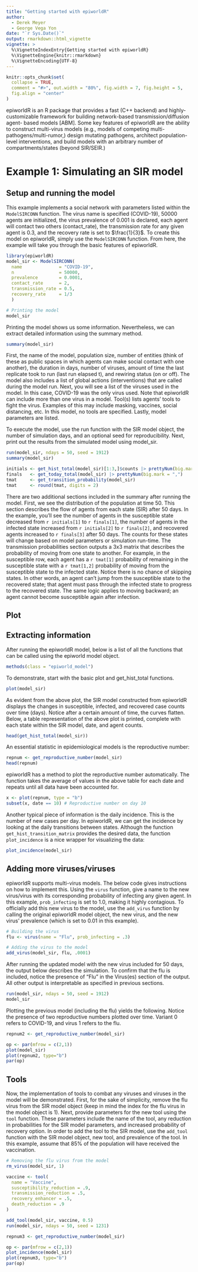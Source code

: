```yaml
---
title: "Getting started with epiworldR"
author:
  - Derek Meyer
  - George Vega Yon
date: "`r Sys.Date()`"
output: rmarkdown::html_vignette
vignette: >
  %\VignetteIndexEntry{Getting started with epiworldR}
  %\VignetteEngine{knitr::rmarkdown}
  %\VignetteEncoding{UTF-8}
---
```


```r
knitr::opts_chunk$set(
  collapse = TRUE,
  comment = "#>", out.width = "80%", fig.width = 7, fig.height = 5, 
  fig.align = "center"
)
```



epiworldR is an R package that provides a fast (C++ backend) and highly-
customizable framework for building network-based transmission/diffusion agent-
based models [ABM]. Some key features of epiworldR are the ability to construct 
multi-virus models (e.g., models of competing multi-pathogens/multi-rumor,) 
design mutating pathogens, architect population-level interventions, and build 
models with an arbitrary number of compartments/states (beyond SIR/SEIR.) 

# Example 1: Simulating an SIR model

## Setup and running the model

This example implements a social network with parameters listed within the 
`ModelSIRCONN` function. The virus name is specified (COVID-19), 50000 agents 
are initialized, the virus prevalence of 0.001 is declared, each agent will 
contact two others (contact_rate), the transmission rate for 
any given agent is 0.3, and the recovery rate is set to $\frac{1}{3}$.
To create this model on epiworldR, simply use the `ModelSIRCONN` function. 
From here, the example will take you through the basic features of epiworldR.

```r
library(epiworldR)
model_sir <- ModelSIRCONN(
  name              = "COVID-19",
  n                 = 50000, 
  prevalence        = 0.0001, 
  contact_rate      = 2,
  transmission_rate = 0.5,
  recovery_rate     = 1/3
  )

# Printing the model
model_sir
```

Printing the model shows us some information. Nevertheless, we can extract detailed information using the summary method.

```r
summary(model_sir)
```

First, the name of the model, population size, number of entities (think of these as public spaces in which agents can make social contact with one another), the duration in days, number of viruses, amount of time the last replicate took to run (last run elapsed t), and rewiring 
status (on or off). The model also includes a list of global actions (interventions) that are called during the model run. Next, you will see a list of the 
viruses used in the model. In this case, COVID-19 was the only virus used. 
Note that epiworldR can include more than one virus in a 
model. Tool(s) lists agents' tools to fight the virus. Examples of
this may include masking, vaccines, social distancing, etc. In this model, no 
tools are specified. Lastly, model parameters are listed. 


To execute the model, use the run function with the SIR model object, the number of 
simulation days, and an optional seed for reproducibility. Next, print out the 
results from the simulated model using model_sir. 
  
```r
run(model_sir, ndays = 50, seed = 1912)
summary(model_sir)
```

```r
initials <- get_hist_total(model_sir)[1:3,]$counts |> prettyNum(big.mark = ",")
finals   <- get_today_total(model_sir) |> prettyNum(big.mark = ",")
tmat     <- get_transition_probability(model_sir)
tmat     <- round(tmat, digits = 2)
```

There are two additional sections included in the summary after running the model. First, we see the distribution of the population at time 50. This section describes the flow of agents from each state (SIR) after 50 days. In the 
example, you'll see the number of agents in the susceptible state decreased
from `r initials[1]` to `r finals[1]`, the number of agents in the infected state increased from `r initials[2]` to `r finals[2]`, and recovered agents increased to `r finals[3]` after 50 days. 
The counts for these states will change based on model parameters or 
simulation run-time. The transmission probabilities section outputs a 3x3 matrix
that describes the probability of moving from one state to another. For example, 
in the susceptible row, each agent has a `r tmat[1]` probability of remaining in the susceptible state with a `r tmat[1,2]` probability of moving from the susceptible state to the infected state. Notice there is no chance of skipping states. In other words, an agent can't jump from the 
susceptible state to the recovered state; that agent must pass through the 
infected state to progress to the recovered state. The same logic
applies to moving backward; an agent cannot become susceptible again after 
infection. 
  
## Plot

## Extracting information

After running the epiworldR model, below is a list of all the functions that can 
be called using the epiworld model object. 

```r
methods(class = "epiworld_model")
```

To demonstrate, start with the basic plot and get_hist_total functions. 

```r
plot(model_sir)
```

As evident from the above plot, the SIR model constructed from epiworldR 
displays the changes in susceptible, infected, and recovered case counts over 
time (days). Notice after a certain amount of time, the curves flatten. Below, 
a table representation of the above plot is printed, complete with each state 
within the SIR model, date, and agent counts. 

```r
head(get_hist_total(model_sir))
```

An essential statistic in epidemiological models is the reproductive number:

```r
repnum <- get_reproductive_number(model_sir)
head(repnum)
```

epiworldR has a method to plot the reproductive number automatically. 
The function takes the average of values in the above table for each date and 
repeats until all data have been accounted for.

```r
x <- plot(repnum, type = "b")
subset(x, date == 10) # Reproductive number on day 10
```

Another typical piece of information is the daily incidence. This is the number of new
cases per day. In epiworldR, we can get the incidence by looking at the daily
transitions between states. Although the function `get_hist_transition_matrix` provides the desired data, the function `plot_incidence` is a nice wrapper for visualizing the data:

```r
plot_incidence(model_sir)
```

## Adding more viruses/viruses

epiworldR supports multi-virus models. The below code gives instructions on 
how to implement this. Using the `virus` function, give a name to the new 
virus/virus with its corresponding probability of infecting any given agent. 
In this example, `prob_infecting` is set to 1.0, making it highly contagious. 
To officially add this new virus to the model, use the `add_virus` 
function by calling the original epiworldR model object, the new virus, and 
the new virus' prevalence (which is set to 0.01 in this example).

```r
# Building the virus
flu <- virus(name = "Flu", prob_infecting = .3)

# Adding the virus to the model
add_virus(model_sir, flu, .0001)
```

After running the updated model with the new virus included for 50 days, the
output below describes the simulation. To confirm that the flu is included, 
notice the presence of "Flu" in the Virus(es) section of the output. All other
output is interpretable as specified in previous sections. 

```r
run(model_sir, ndays = 50, seed = 1912)
model_sir
```

Plotting the previous model (including the flu) yields the following. Notice 
the presence of two reproductive numbers plotted over time. Variant 0 refers 
to COVID-19, and virus 1 refers to the flu. 

```r
repnum2 <- get_reproductive_number(model_sir)

op <- par(mfrow = c(2,1))
plot(model_sir)
plot(repnum2, type="b")
par(op)
```

## Tools

Now, the implementation of tools to combat any viruses and viruses in the model 
will be demonstrated. First, for the sake of simplicity, remove the flu virus 
from the SIR model object (keep in  mind the index for the flu virus in the 
model object is 1). Next, provide parameters for the new tool using the `tool`
function. These parameters include the name of the tool, any reduction in 
probabilities for the SIR model parameters, and increased probability of 
recovery option. In order to add the tool to the SIR model, use the `add_tool`
function with the SIR model object, new tool, and prevalence of the tool. 
In this example, assume that 85% of the population will have received the 
vaccination. 

```r
# Removing the flu virus from the model
rm_virus(model_sir, 1)

vaccine <- tool(
  name = "Vaccine",
  susceptibility_reduction = .9,
  transmission_reduction = .5,
  recovery_enhancer = .5, 
  death_reduction = .9
)

add_tool(model_sir, vaccine, 0.5)
run(model_sir, ndays = 50, seed = 1231)
```

```r
repnum3 <- get_reproductive_number(model_sir)

op <- par(mfrow = c(2,1))
plot_incidence(model_sir)
plot(repnum3, type="b")
par(op)
```

